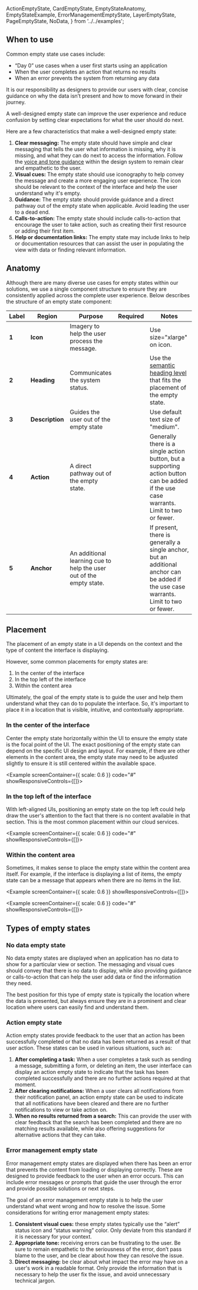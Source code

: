   ActionEmptyState,
  CardEmptyState,
  EmptyStateAnatomy,
  EmptyStateExample,
  ErrorManagementEmptyState,
  LayerEmptyState,
  PageEmptyState,
  NoData,
} from '../../examples';

<Example code="#" figma="#">
  <EmptyStateExample />
</Example>

## When to use

Common empty state use cases include:

- “Day 0” use cases when a user first starts using an application
- When the user completes an action that returns no results
- When an error prevents the system from returning any data

It is our responsibility as designers to provide our users with clear, concise guidance on why the data isn’t present and how to move forward in their journey.

A well-designed empty state can improve the user experience and reduce confusion by setting clear expectations for what the user should do next.

Here are a few characteristics that make a well-designed empty state:

1.  **Clear messaging:** The empty state should have simple and clear messaging that tells the user what information is missing, why it is missing, and what they can do next to access the information. Follow the [voice and tone guidance](/foundation/voice-and-tone) within the design system to remain clear and empathetic to the user.
1.  **Visual cues:** The empty state should use iconography to help convey the message and create a more engaging user experience. The icon should be relevant to the context of the interface and help the user understand why it's empty.
1.  **Guidance:** The empty state should provide guidance and a direct pathway out of the empty state when applicable. Avoid leading the user to a dead end.
1.  **Calls-to-action:** The empty state should include calls-to-action that encourage the user to take action, such as creating their first resource or adding their first item.
1.  **Help or documentation links:** The empty state may include links to help or documentation resources that can assist the user in populating the view with data or finding relevant information.

## Anatomy

<Example plain>
  <EmptyStateAnatomy />
</Example>

Although there are many diverse use cases for empty states within our solutions, we use a single component structure to ensure they are consistently applied across the complete user experience. Below describes the structure of an empty state component:

| Label | Region          | Purpose                                                             |                  Required                   | Notes                                                                                                                                              |
| ----- | --------------- | ------------------------------------------------------------------- | :-----------------------------------------: | -------------------------------------------------------------------------------------------------------------------------------------------------- |
| **1** | **Icon**        | Imagery to help the user process the message.                       |                                             | Use size="xlarge" on icon.                                                                                                                         |
| **2** | **Heading**     | Communicates the system status.                                     | <Checkmark a11yTitle="true" size="small" /> | <span>Use the [semantic heading level](/foundation/typography#semantic-usage-of-heading-levels) that fits the placement of the empty state.</span> |
| **3** | **Description** | Guides the user out of the empty state                              | <Checkmark a11yTitle="true" size="small" /> | Use default text size of "medium".                                                                                                                 |
| **4** | **Action**      | A direct pathway out of the empty state.                            |                                             | Generally there is a single action button, but a supporting action button can be added if the use case warrants. Limit to two or fewer.            |
| **5** | **Anchor**      | An additional learning cue to help the user out of the empty state. |                                             | If present, there is generally a single anchor, but an additional anchor can be added if the use case warrants. Limit to two or fewer.             |

## Placement

The placement of an empty state in a UI depends on the context and the type of content the interface is displaying.

However, some common placements for empty states are:

1. In the center of the interface
1. In the top left of the interface
1. Within the content area

Ultimately, the goal of the empty state is to guide the user and help them understand what they can do to populate the interface. So, it's important to place it in a location that is visible, intuitive, and contextually appropriate.

### In the center of the interface

Center the empty state horizontally within the UI to ensure the empty state is the focal point of the UI. The exact positioning of the empty state can depend on the specific UI design and layout. For example, if there are other elements in the content area, the empty state may need to be adjusted slightly to ensure it is still centered within the available space.

<Example screenContainer={{ scale: 0.6 }} code="#" showResponsiveControls={[]}>
  <PageEmptyState />
</Example>

### In the top left of the interface

With left-aligned UIs, positioning an empty state on the top left could help draw the user's attention to the fact that there is no content available in that section. This is the most common placement within our cloud services.

<Example screenContainer={{ scale: 0.6 }} code="#" showResponsiveControls={[]}>
  <PageEmptyState alignEmptyState="start" />
</Example>

### Within the content area

Sometimes, it makes sense to place the empty state within the content area itself. For example, if the interface is displaying a list of items, the empty state can be a message that appears when there are no items in the list.

<Example screenContainer={{ scale: 0.6 }} showResponsiveControls={[]}>
  <CardEmptyState />
</Example>

<Example screenContainer={{ scale: 0.6 }} code="#" showResponsiveControls={[]}>
  <LayerEmptyState alignEmptyState="start" />
</Example>

## Types of empty states

### No data empty state

No data empty states are displayed when an application has no data to show for a particular view or section. The messaging and visual cues should convey that there is no data to display, while also providing guidance or calls-to-action that can help the user add data or find the information they need.

The best position for this type of empty state is typically the location where the data is presented, but always ensure they are in a prominent and clear location where users can easily find and understand them.

<Example code="#" figma="#">
  <NoData />
</Example>

### Action empty state

Action empty states provide feedback to the user that an action has been successfully completed or that no data has been returned as a result of that user action. These states can be used in various situations, such as:

1. **After completing a task:** When a user completes a task such as sending a message, submitting a form, or deleting an item, the user interface can display an action empty state to indicate that the task has been completed successfully and there are no further actions required at that moment.
2. **After clearing notifications:** When a user clears all notifications from their notification panel, an action empty state can be used to indicate that all notifications have been cleared and there are no further notifications to view or take action on.
3. **When no results returned from a search:** This can provide the user with clear feedback that the search has been completed and there are no matching results available, while also offering suggestions for alternative actions that they can take.

<Example code="#" figma="#">
  <ActionEmptyState />
</Example>

### Error management empty state

Error management empty states are displayed when there has been an error that prevents the content from loading or displaying correctly. These are designed to provide feedback to the user when an error occurs. This can include error messages or prompts that guide the user through the error and provide possible solutions or next steps.

The goal of an error management empty state is to help the user understand what went wrong and how to resolve the issue. Some considerations for writing error management empty states:

1. **Consistent visual cues:** these empty states typically use the “alert” status icon and “status warning” color. Only deviate from this standard if it is necessary for your context.
1. **Appropriate tone:** receiving errors can be frustrating to the user. Be sure to remain empathetic to the seriousness of the error, don’t pass blame to the user, and be clear about how they can resolve the issue.
1. **Direct messaging:** be clear about what impact the error may have on a user's work in a readable format. Only provide the information that is necessary to help the user fix the issue, and avoid unnecessary technical jargon.

<Example code="#" figma="#">
  <ErrorManagementEmptyState />
</Example>
